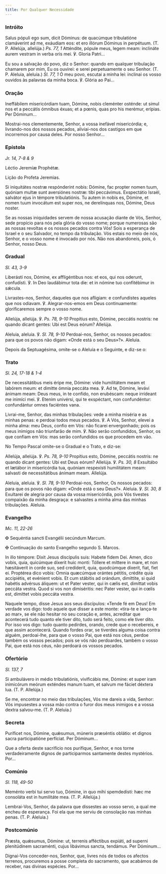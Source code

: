 ```yaml
---
title: Por Qualquer Necessidade
---
```


### Intróito

<div class="side-by-side not-content">

Salus pópuli ego sum, dicit Dóminus: de quacúmque tribulatióne clamáverint
    ad me, exáudiam eos: et ero illórum Dóminus in perpétuum. (T. P. Allelúja,
    allelúja.) <em>Ps. 77, 1</em> Atténdite, pópule meus, legem meam: inclináte
    aurem vestram in verba oris mei. ℣. Gloria Patri...

Eu sou a salvação do povo, diz o Senhor: quando em qualquer tribulação
    chamarem por mim, Eu os ouvirei: e serei perpetuamente o seu Senhor. (T. P.
    Aleluia, aleluia.) <em>Sl. 77, 1</em> Ó meu povo, escutai a minha lei:
    inclinai os vosso ouvidos às palavras da minha boca. ℣. Glória ao Pai...

</div>

### Oração

<div class="side-by-side not-content">

Ineffábilem misericórdiam tuam, Dómine, nobis cleménter osténde: ut simul
    nos et a peccátis ómnibus éxuas; et a pœnis, quas pro his merémur, erípias.
    Per Dóminum...

Mostrai-nos clementemente, Senhor, a vossa inefável misericórdia; e,
    livrando-nos dos nossos pecados, aliviai-nos dos castigos em que incorremos
    por causa deles. Por nosso Senhor...

</div>

### Epístola

<em>Jr. 14, 7-8 & 9</em>

<div class="side-by-side not-content">

Léctio Jeremíæ Prophétæ.

Lição do Profeta Jeremias.

Si iniquitátes nostræ respónderint nobis: Dómine, fac propter nomen tuum,
    quóniam multæ sunt aversiónes nostræ: tibi peccávimus. Exspectátio Israël,
    salvátor ejus in témpore tribulatiónis. Tu autem in nobis es, Dómine, et
    nomen tuum invocátum est super nos, ne derelínquas nos, Dómine, Deus noster.

Se as nossas iniquidades servem de nossa acusação diante de Vós, Senhor,
    sede propício para nós pela glória do vosso nome; porque numerosas são as
    nossas revoltas e os nossos pecados contra Vós! Sois a esperança de Israel e
    o seu Salvador, no tempo da tribulação. Vós estais no meio de nós, Senhor, e
    o vosso nome é invocado por nós. Não nos abandoneis, pois, ó Senhor, nosso
    Deus.

</div>

### Gradual

<em>Sl. 43, 3-9</em>

<div class="side-by-side not-content">

Liberásti nos, Dómine, ex affligéntibus nos: et eos, qui nos oderunt,
    confudísti. ℣. In Deo laudábimur tota die: et in nómine tuo confitébimur in
    sǽcula.

Livrastes-nos, Senhor, daqueles que nos afligiam: e confundistes aqueles que
    nos odiavam. ℣. Alegrar-nos-emos em Deus continuamente: glorificaremos
    sempre o vosso nome.

Allelúja, allelúja. ℣. <em>Ps. 78, 9-10</em> Propítius esto, Dómine,
    peccátis nostris: ne quando dicant gentes: Ubi est Deus eórum? Allelúja.

Aleluia, aleluia. ℣. <em>Sl. 78, 9-10</em> Perdoai-nos, Senhor, os nossos
    pecados: para que os povos não digam: «Onde está o seu Deus»?». Aleluia.

</div>

<aside>
  Depois da Septuagésima, omite-se o Aleluia e o Seguinte, e diz-se o:
</aside>

### Trato

<em>Sl. 24, 17-18 & 1-4</em>

<div class="side-by-side not-content">

De necessitátibus meis éripe me, Dómine: vide humilitátem meam et labórem
    meum: et dimitte ómnia peccáta mea. ℣. Ad te, Dómine, levávi ánimam meam:
    Deus meus, in te confído, non erubéscam: neque irrídeant me inimíci mei. ℣.
    Etenim univérsi, qui te exspéctant, non confundéntur: confundántur omnes
    faciéntes vana.

Livrai-me, Senhor, das minhas tribulações: vede a minha miséria e as minhas
    penas: e perdoai todos meus pecados. ℣. A Vós, Senhor, elevei a minha alma:
    meu Deus, confio em Vós: não ficarei envergonhado; pois os meus inimigos não
    triunfarão de mim. ℣. Não serão confundidos, Senhor, os que confiam em Vós:
    mas serão confundidos os que procedem em vão.

</div>

<aside>No Tempo Pascal omite-se o Gradual e o Trato, e diz-se:</aside>

<div class="side-by-side not-content">

Allelúja, allelúja. ℣. <em>Ps. 78, 9-10</em> Propítius esto, Dómine,
    peccátis nostris: ne quando dicant gentes: Ubi est Deus eórum? Allelúja. ℣.
    <em>Ps. 30, 8</em> Exsultábo et lætábor in misericórdia tua, quóniam respexísti
    humilitátem meam: salvasti de necessitátibus ánimam meam. Allelúja.

Aleluia, aleluia. ℣. <em>Sl. 78, 9-10</em> Perdoai-nos, Senhor, Os nossos
    pecados: para que os povos não digam: «Onde está o seu Deus?». Aleluia. ℣.
    <em>Sl. 30, 8</em> Exultarei de alegria por causa da vossa misericórdia, pois
    Vós tivestes compaixão da minha desgraça: e salvastes a minha alma das minhas
    tribulações. Aleluia.

</div>

### Evangelho

<em>Mc. 11, 22-26</em>

<div class="side-by-side not-content">

<span class="cross text-red-500">✠</span> Sequéntia sancti Evangélii
    secúndum Marcum.

<span class="cross text-red-500">✠</span> Continuação do santo Evangelho
    segundo S. Marcos.

In illo témpore: Dixit Jesus discípulis suis: Habete fidem Dei. Amen, dico
    vobis, quia, quicúmque díxerit huic monti: Tóllere et míttere in mare, et
    non hæsitáverit in corde suo, sed credíderit, quia, quodcúmque díxerit,
    fiat, fiet ei. Proptérea dico vobis: Omnia quæcúmque orántes pétitis,
    crédite quia accipiétis, et evénient vobis. Et cum stábitis ad orándum,
    dimíttite, si quid habétis advérsus áliquem: ut et Pater vester, qui in
    cælis est, dimíttat vobis peccáta vestra. Quod si vos non dimiséritis: nec
    Pater vester, qui in cœlis est, dimíttet vobis peccáta vestra.

Naquele tempo, disse Jesus aos seus discípulos: «Tende fé em Deus! Em
    verdade vos digo: todo aquele que disser a este monte: «tira-te e lança-te
    ao mar», se ele não hesitar no seu coração e, antes, acreditar que
    acontecerá tudo quanto ele tiver dito, tudo será feito, como ele tiver dito.
    Por isso vos digo: tudo quanto pedirdes, orando, crede que o recebereis, e
    que assim acontecerá. Quando fordes orar, se tiverdes alguma coisa contra
    alguém, perdoai-lhe, para que o vosso Pai, que está nos céus, perdoe também
    os vossos pecados; pois se vós não perdoardes, também o vosso Pai, que está
    nos céus, não perdoará os vossos pecados.

</div>

### Ofertório

<em>Sl. 137, 7</em>

<div class="side-by-side not-content">

Si ambulávero in médio tribulatiónis, vivificábis me, Dómine: et super iram
    inimicórum meórum exténdes manum tuam, et salvum me fáciet déxtera lua. (T.
    P. Allelúja.)

Se me, encontrar no meio das tribulações, Vós me dareis a vida, Senhor: Vós
    impusestes a vossa mão contra o furor dos meus inimigos e a vossa dextra
    salvou-me. (T. P. Aleluia.)

</div>

### Secreta

<div class="side-by-side not-content">

Puríficet nos, Dómine, quǽsumus, múneris præséntis oblátio: et dignos sacra
    participatióne perfíciat. Per Dóminum...

Que a oferta deste sacrifício nos purifique, Senhor, e nos torne
    verdadeiramente dignos de participarmos santamente destes mystérios. Por...

</div>

### Comúnio

<em>Sl. 118, 49-50</em>

<div class="side-by-side not-content">

Meménto verbi tui servo tuo, Dómine, in quo mihi spemdedísti: hæc me
    consoláta est in humilitáte mea. (T. P. Allelúja.)

Lembrai-Vos, Senhor, da palavra que dissestes ao vosso servo, a qual me
    encheu de esperança. Foi ela que me serviu de consolação nas minhas penas.
    (T. P. Aleluia.)

</div>

### Postcomúnio

<div class="side-by-side not-content">

Præsta, quǽsumus, Dómine: ut, terrenis afféctibus expiáti, ad superni
    plenitúdinem sacraménti, cujus libávimus sancta, tendámus. Per Dóminum...

Dignai-Vos conceder-nos, Senhor, que, livres nós de todos os afectos
    terrenos, procuremos a posse completa do sacramento, que acabámos de
    receber, nas divinas espécies. Por...

</div>
